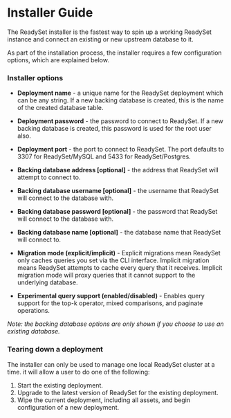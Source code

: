 # Installer Guide

The ReadySet installer is the fastest way to spin up a working ReadySet instance and connect an existing or new upstream database to it. 

As part of the installation process, the installer requires a few configuration options, which are explained below.

### Installer options
- **Deployment name** - a unique name for the ReadySet deployment which can be any string. If a new backing database is created, this is the name of the created database table.
- **Deployment password** - the password to connect to ReadySet. If a new backing database is created, this password is used for the root user also.
- **Deployment port** - the port to connect to ReadySet. The port defaults to 3307 for ReadySet/MySQL and 5433 for ReadySet/Postgres.
- **Backing database address [optional]** - the address that ReadySet will attempt to connect to.
- **Backing database username [optional]** - the username that ReadySet will connect to the database with.
- **Backing database password [optional]** - the password that ReadySet will connect to the database with.
- **Backing database name [optional]** - the database name that ReadySet will connect to.

- **Migration mode (explicit/implicit)** - Explicit migrations mean ReadySet only caches queries you set via the CLI interface. Implicit migration means ReadySet attempts to cache every query that it receives. Implicit migration mode will proxy queries that it cannot support to the underlying database. 
- **Experimental query support (enabled/disabled)** - Enables query support for the top-k operator, mixed comparisons, and paginate operations.

*Note: the backing database options are only shown if you choose to use an existing database.*

### Tearing down a deployment
The installer can only be used to manage one local ReadySet cluster at a time. it will allow a user to do one of the following:
1. Start the existing deployment.
2. Upgrade to the latest version of ReadySet for the existing deployment.
3. Wipe the current deployment, including all assets, and begin configuration of a new deployment.
